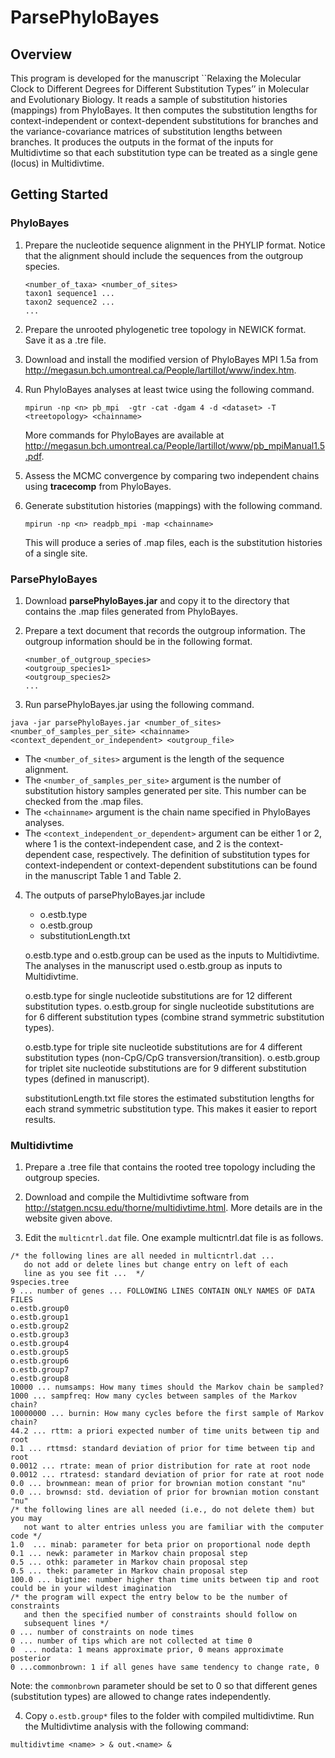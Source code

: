 ParsePhyloBayes
========================================================

Overview
---------

This program is developed for the manuscript ``Relaxing the Molecular Clock to Different Degrees for Different Substitution Types'' in Molecular and Evolutionary Biology. 
It reads a sample of substitution histories (mappings) from PhyloBayes. 
It then computes the substitution lengths for context-independent or context-dependent substitutions for branches and the variance-covariance matrices of substitution lengths between branches. 
It produces the outputs in the format of the inputs for Multidivtime so that each 
substitution type can be treated as a single gene (locus) in Multidivtime.


Getting Started
---------------

### PhyloBayes 

1. Prepare the nucleotide sequence alignment in the PHYLIP format. Notice that the alignment should include the sequences from the outgroup species.
   ```
   <number_of_taxa> <number_of_sites>
   taxon1 sequence1 ...
   taxon2 sequence2 ...
   ...
   ```

2. Prepare the unrooted phylogenetic tree topology in NEWICK format. Save it as a .tre file.

3. Download and install the modified version of PhyloBayes MPI 1.5a from
   [http://megasun.bch.umontreal.ca/People/lartillot/www/index.htm](http://megasun.bch.umontreal.ca/People/lartillot/www/index.htm).
   
4. Run PhyloBayes analyses at least twice using the following command.
   ```
   mpirun -np <n> pb_mpi  -gtr -cat -dgam 4 -d <dataset> -T <treetopology> <chainname>
   ```
   More commands for PhyloBayes are available at [http://megasun.bch.umontreal.ca/People/lartillot/www/pb_mpiManual1.5.pdf](http://megasun.bch.umontreal.ca/People/lartillot/www/pb_mpiManual1.5.pdf).
   
5. Assess the MCMC convergence by comparing two independent chains using **tracecomp** from PhyloBayes.
   
6. Generate substitution histories (mappings) with the following command.
   ```
   mpirun -np <n> readpb_mpi -map <chainname>
   ```
   This will produce a series of .map files, each is the substitution histories of a single site.
   
   
### ParsePhyloBayes

1. Download **parsePhyloBayes.jar** and copy it to the directory that contains the .map files generated from PhyloBayes.

2. Prepare a text document that records the outgroup information. The outgroup information should be in the following format.
   ```
   <number_of_outgroup_species>
   <outgroup_species1>
   <outgroup_species2>
   ...
   ```
3. Run parsePhyloBayes.jar using the following command.
```
java -jar parsePhyloBayes.jar <number_of_sites> <number_of_samples_per_site> <chainname> <context_dependent_or_independent> <outgroup_file>
```
  * The `<number_of_sites>` argument is the length of the sequence alignment.
  * The `<number_of_samples_per_site>` argument is the number of substitution history samples generated per site. This number can be checked from the .map files.
  * The `<chainname>` argument is the chain name specified in PhyloBayes analyses.
  * The `<context_independent_or_dependent>` argument can be either 1 or 2, where 1 is the context-independent case, and 2 is the context-dependent case, respectively. The definition of substitution types for context-independent or context-dependent substitutions can be found in the manuscript Table 1 and Table 2.

4. The outputs of parsePhyloBayes.jar include
   * o.estb.type 
   * o.estb.group 
   * substitutionLength.txt
   
   o.estb.type and o.estb.group can be used as the inputs to Multidivtime. The analyses in the manuscript used o.estb.group as inputs to Multidivtime.
   
   o.estb.type for single nucleotide substitutions are for 12 different substitution types.
   o.estb.group for single nucleotide substitutions are for 6 different substitution types (combine strand symmetric substitution types).
   
   o.estb.type for triple site nucleotide substitutions are for 4 different substitution types (non-CpG/CpG transversion/transition).
   o.estb.group for triplet site nucleotide substitutions are for 9 different substitution types (defined in manuscript).
   
   substitutionLength.txt file stores the estimated substitution lengths for each strand symmetric substitution type. This makes it easier to report results.

### Multidivtime

1. Prepare a .tree file that contains the rooted tree topology including the outgroup species.

2. Download and compile the Multidivtime software from [http://statgen.ncsu.edu/thorne/multidivtime.html](http://statgen.ncsu.edu/thorne/multidivtime.html). More details are 
in the website given above.

3. Edit the `multicntrl.dat` file. One example multicntrl.dat file is as follows.
```
/* the following lines are all needed in multicntrl.dat ...
   do not add or delete lines but change entry on left of each
   line as you see fit ...  */
9species.tree
9 ... number of genes ... FOLLOWING LINES CONTAIN ONLY NAMES OF DATA FILES
o.estb.group0
o.estb.group1
o.estb.group2
o.estb.group3
o.estb.group4
o.estb.group5
o.estb.group6
o.estb.group7
o.estb.group8
10000 ... numsamps: How many times should the Markov chain be sampled?
1000 ... sampfreq: How many cycles between samples of the Markov chain?
10000000 ... burnin: How many cycles before the first sample of Markov chain?
44.2 ... rttm: a priori expected number of time units between tip and root
0.1 ... rttmsd: standard deviation of prior for time between tip and root
0.0012 ... rtrate: mean of prior distribution for rate at root node
0.0012 ... rtratesd: standard deviation of prior for rate at root node
0.0 ... brownmean: mean of prior for brownian motion constant "nu"
0.0 ... brownsd: std. deviation of prior for brownian motion constant "nu"
/* the following lines are all needed (i.e., do not delete them) but you may 
   not want to alter entries unless you are familiar with the computer code */
1.0  ... minab: parameter for beta prior on proportional node depth
0.1 ... newk: parameter in Markov chain proposal step
0.5 ... othk: parameter in Markov chain proposal step
0.5 ... thek: parameter in Markov chain proposal step
100.0 ... bigtime: number higher than time units between tip and root could be in your wildest imagination
/* the program will expect the entry below to be the number of constraints
   and then the specified number of constraints should follow on
   subsequent lines */
0 ... number of constraints on node times
0 ... number of tips which are not collected at time 0
0  ... nodata: 1 means approximate prior, 0 means approximate posterior
0 ...commonbrown: 1 if all genes have same tendency to change rate, 0 
```
Note: the `commonbrown` parameter should be set to 0 so that different genes (substitution types) are allowed to change rates independently.
    
4. Copy ``o.estb.group*`` files to the folder with compiled multidivtime. Run the Multidivtime analysis with the following command:
```
multidivtime <name> > & out.<name> &
```
